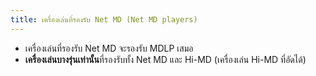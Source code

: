 ```yaml
---
title: เครื่องเล่นที่รองรับ Net MD (Net MD players)
---
```


- เครื่องเล่นที่รองรับ Net MD จะรองรับ MDLP เสมอ
- **เครื่องเล่นบางรุ่นเท่านั้น**ที่รองรับทั้ง Net MD และ Hi-MD (เครื่องเล่น Hi-MD ที่อัดได้)


<NetMDPlayersSheet />
